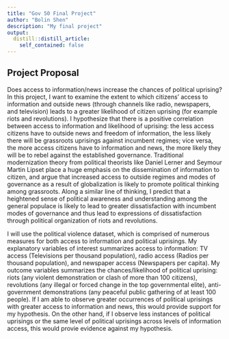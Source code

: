 ```yaml
---
title: "Gov 50 Final Project"
author: "Bolin Shen"
description: "My final project"
output:
  distill::distill_article:
    self_contained: false
---
```


## Project Proposal

Does access to information/news increase the chances of political uprising? In this project, I want to examine the extent to which citizens' access to information and outside news (through channels like radio, newspapers, and television) leads to a greater likelihood of citizen uprising (for example riots and revolutions). I hypothesize that there is a positive correlation between access to information and likelihood of uprising: the less access citizens have to outside news and freedom of information, the less likely there will be grassroots uprisings against incumbent regimes; vice versa, the more access citizens have to information and news, the more likely they will be to rebel against the established governance. Traditional modernization theory from political theorists like Daniel Lerner and Seymour Martin Lipset place a huge emphasis on the dissemination of information to citizen, and argue that increased access to outside regimes and modes of governance as a result of globalization is likely to promote political thinking among grassroots. Along a similar line of thinking, I predict that a heightened sense of political awareness and understanding among the general populace is likely to lead to greater dissatisfaction with incumbent modes of governance and thus lead to expressions of dissatisfaction through political organization of riots and revolutions. 

I will use the political violence dataset, which is comprised of numerous measures for both access to information and political uprisings. My explanatory variables of interest summarizes access to information: TV access (Televisions per thousand population), radio access (Radios per thousand population), and newspaper access (Newspapers per capita). My outcome variables summarizes the chances/likelihood of political uprising: riots (any violent demonstration or clash of more than 100 citizens), revolutions (any illegal or forced change in the top governmental elite), anti-government demonstrations (any peaceful public gathering of at least 100 people). If I am able to observe greater occurrences of political uprisings with greater access to information and news, this would provide support for my hypothesis. On the other hand, if I observe less instances of political uprisings or the same level of political uprisings across levels of information access, this would provie evidence against my hypothesis. 




